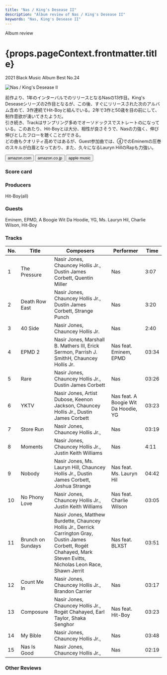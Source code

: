 ```yaml
---
title: "Nas / King's Desease II"
description: "Album review of Nas / King's Desease II"
keywords: "Nas, King's Desease II"
---
```






<p className="largeP">Album review</p>
<h1 className="h1--no--margin">{props.pageContext.frontmatter.title}</h1>
<p className="largeP">
  <Link to="/best50/2021/">2021 Black Music Album Best No.24</Link>
</p>

<Row  className="image-card-group">
	<Column colMd={3} colLg={4} noGutterMdLeft="">
       <ImageCard>

![Nas / King's Desease II](../../images/cd/nas9L.jpg)

</ImageCard>
	</Column>
	<Column colMd={4} colLg={8} noGutterMdLeft="">
		<p>
			前作より、1年のインターバルでのリリースとなるNasの13作目。King's Deseaseシリーズの2作目となるが、この後、すぐにリリースされた次のアルバム含めて、3作連続でHit-Boyと組んでいる。2年で3作と50歳を目の前にして、制作意欲が湧いてきたようだ。
			<br/>引き続き、Trackはサンプリング多めでオーソドックスでストレートのになっている。このあたり、Hit-Boyとは大分、相性が良さそうで、Nasの力強く、伸び伸びとしたフローを聴くことができる。
			<br/>どの曲もクオリティ高めではあるが、Guest参加曲では、④でのEminemの圧巻のスキルが白眉となっており、また、久々になるLauryn HillのRapも力強い。
		</p>
		<div>
		  <Button className="button-right-mergin"  href="https://amzn.to/3Kp7zLJ" renderIcon={ArrowUpRight} size='sm' kind='primary'>
  	    amazon.com
  	  </Button>
  	  <Button className="button-right-mergin"  href="https://amzn.to/3xgVmVO" renderIcon={ArrowUpRight} size='sm' kind='secondary'>
  	    amazon.co.jp
  	  </Button>
			<Button className="button-right-mergin"  href="https://apple.co/38x0gU1" renderIcon={ArrowUpRight} size='sm' kind='tertiary'>
  	   	apple music
  	  </Button>
			<AdvJS2/>
		</div>
	</Column>
</Row>
<Row >
	<Column colMd={4} colLg={4} noGutterMdLeft="">
		<div>
		  <h3>Score card</h3>
			<SliderJS1 value="2" />
		  <SliderJS2 value="1" />
			<SliderJS3 value="1" />
		  <SliderJS4 value="9" />
		</div>
	</Column>
	<Column colMd={8} colLg={8} noGutterMdLeft="">
		<div>
			<h3>Producers</h3>
			<p>
				Hit-Boy(all)
			</p>
			<h3>Guests</h3>
			<p>
				Eminem, EPMD, A Boogie Wit Da Hoodie, YG, Ms. Lauryn Hil, Charlie Wilson, Hit-Boy
			</p>
		</div>
	</Column>
</Row>

<h3>Tracks</h3>

| No. | Title             | Composers                                                                                                                                                               | Performer                            | Time  |
| --- | ----------------- | ----------------------------------------------------------------------------------------------------------------------------------------------------------------------- | ------------------------------------ | ----- |
| 1   | The Pressure      | Nasir Jones, Chauncey Hollis Jr., Dustin James Corbett, Quentin Miller                                                                                                  | Nas                                  | 3:07  |
| 2   | Death Row East    | Nasir Jones, Chauncey Hollis Jr., Dustin James Corbett, Strange Punch                                                                                                   | Nas                                  | 3:20  |
| 3   | 40 Side           | Nasir Jones, Chauncey Hollis Jr.                                                                                                                                        | Nas                                  | 2:40  |
| 4   | EPMD 2            | Nasir Jones, Marshall B. Mathers III, Erick Sermon, Parrish J. SmithH, Chauncey Hollis Jr.                                                                              | Nas feat. Eminem, EPMD               | 03:34 |
| 5   | Rare              | Nasir Jones, Chauncey Hollis Jr., Dustin James Corbett                                                                                                                  | Nas                                  | 03:26 |
| 6   | YKTV              | Nasir Jones, Artist Dubose, Keenon Jackson, Chauncey Hollis Jr., Dustin James Corbett                                                                                   | Nas feat. A Boogie Wit Da Hoodie, YG | 03:23 |
| 7   | Store Run         | Nasir Jones, Chauncey Hollis Jr.,                                                                                                                                       | Nas                                  | 03:19 |
| 8   | Moments           | Nasir Jones, Chauncey Hollis Jr., Justin Keith Williams                                                                                                                 | Nas                                  | 4:11  |
| 9   | Nobody            | Nasir Jones, Ms. Lauryn Hill, Chauncey Hollis Jr., Dustin James Corbett, Joshua Strange                                                                                 | Nas feat. Ms. Lauryn Hil             | 04:42 |
| 10  | No Phony Love     | Nasir Jones, Chauncey Hollis Jr., Justin Keith Williams                                                                                                                 | Nas feat. Charlie Wilson             | 03:05 |
| 11  | Brunch on Sundays | Nasir Jones, Matthew Burdette, Chauncey Hollis Jr., Derrick Carrington Gray, Dustin James Corbett, Rogét Chahayed, Mark Steven Evitts, Nicholas Leon Race, Shawn Jerrit | Nas feat. BLXST                      | 03:51 |
| 12  | Count Me In       | Nasir Jones, Chauncey Hollis Jr., Brandon Carrier                                                                                                                       | Nas                                  | 03:17 |
| 13  | Composure         | Nasir Jones, Chauncey Hollis Jr., Rogét Chahayed, Earl Taylor, Shaka Senghor                                                                                            | Nas feat. Hit-Boy                    | 03:23 |
| 14  | My Bible          | Nasir Jones, Chauncey Hollis Jr.,                                                                                                                                       | Nas                                  | 03:48 |
| 15  | Nas Is Good       | Nasir Jones, Chauncey Hollis Jr.,                                                                                                                                       | Nas                                  | 02:19 |

<h3>Other Reviews</h3>

<Row>
  <Column colMd={3} colLg={3} noGutterMdLeft>
    <Review1 />
  </Column>
</Row>

<AdvJS3 />
